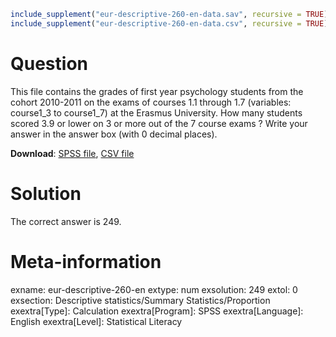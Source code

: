 ```{r, echo = FALSE, results = "hide"}
include_supplement("eur-descriptive-260-en-data.sav", recursive = TRUE)
include_supplement("eur-descriptive-260-en-data.csv", recursive = TRUE)
```


Question
========
This file contains the grades of first year psychology students from the cohort 2010-2011 on the exams of courses 1.1 through 1.7 (variables: course1_3 to course1_7) at the Erasmus University. How many students scored 3.9 or lower on 3 or more out of the 7 course exams ? Write your answer in the answer box (with 0 decimal places).

**Download**: [SPSS file](eur-descriptive-260-en-data.sav), [CSV file](eur-descriptive-260-en-data.csv)


Solution
========
The correct answer is 249.


Meta-information
================
exname: eur-descriptive-260-en
extype: num
exsolution: 249
extol: 0
exsection: Descriptive statistics/Summary Statistics/Proportion
exextra[Type]: Calculation
exextra[Program]: SPSS
exextra[Language]: English
exextra[Level]: Statistical Literacy